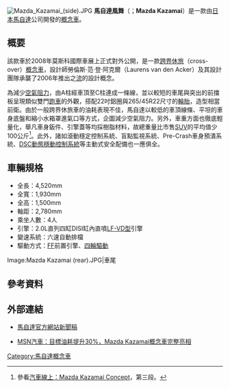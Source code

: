 [[File:Mazda_Kazamai_(side).JPG|thumb]]
'''馬自達風舞'''（{{lang-ja|'''マツダ・風舞'''〔かざまい〕}}；'''Mazda Kazamai'''）是一款由[[日本|日本]][[馬自達|馬自達]]公司開發的[[概念車|概念車]]。

== 概要 ==
該款車於2008年莫斯科國際車展上正式對外公開，是一款[[跨界休旅車|跨界休旅]]（cross-over）[[概念車|概念車]]，設計師勞倫斯·范·登·阿克爾（Laurens van den Acker）及其設計團隊承襲了2006年推出之[[馬自達流|流]]的設計概念。

為減少[[空氣阻力|空氣阻力]]，由A柱經車頂至C柱連成一條線，並以較短的車尾與突出的前擋板呈現類似雙門[[跑車|跑車]]的外觀，搭配22吋鋁圈與265/45R22尺寸的[[輪胎|輪胎]]，造型相當前衛。由於一般跨界休旅車的油耗表現不佳，馬自達以較低的車頂線條、平坦的車身底盤和縮小水箱罩進氣口等方式，企圖減少空氣阻力。另外，車重方面也徹底輕量化，舉凡車身鈑件、引擎蓋等均採樹脂材料，故總重量比市售[[運動型多用途車|SUV]]的平均值少100公斤<ref>參看[http://2011.auto-online.com.tw/news/58-13821?f=140 汽車線上：Mazda Kazamai Concept]{{dead link|date=2018年5月 |bot=InternetArchiveBot |fix-attempted=yes }}，第三段。</ref>。此外，諸如滾動穩定控制系統、盲點監視系統、Pre-Crash車身預潰系統、[[電子穩定程序|DSC動態穩動控制系統]]等主動式安全配備也一應俱全。

== 車輛規格 ==
* 全長：4,520mm 
* 全寬：1,930mm 
* 全高：1,500mm 
* 軸距：2,780mm 
* 乘坐人數：4人 
* 引擎：2.0L直列四缸DISI缸內直噴[[馬自達L族引擎#2.0L（LF-DE型_/_LF-VE型_/_LF-VD型）|LF-VD型]]引擎
* 變速系統：六速自動排檔
* 驅動方式：[[前輪驅動|FF]]前置引擎、[[四輪驅動|四輪驅動]]

<gallery>
Image:Mazda Kazamai (rear).JPG|車尾
</gallery>

== 參考資料 ==
{{reflist}}

== 外部連結 ==
* {{ja}} [https://web.archive.org/web/20110523233334/http://www.mazda.co.jp/corporate/publicity/release/2008/200807/080715.html 馬自達官方網站新聞稿]
* [http://auto.msn.com.tw/news_content.aspx?sn=0808270002 MSN汽車：目標油耗提升30%，Mazda Kazamai概念車完整亮相] {{Wayback|url=http://auto.msn.com.tw/news_content.aspx?sn=0808270002 |date=20080917161301 }}

{{Mazda Concept}}
{{car-stub}}
[[Category:馬自達概念車|Category:馬自達概念車]]